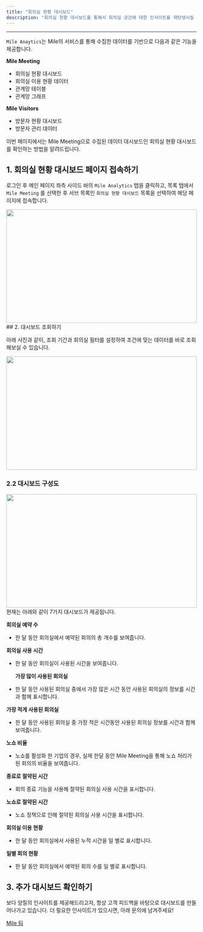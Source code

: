 ```yaml
---
title: "회의실 현황 대시보드"
description: "회의실 현황 대시보드를 통해서 회의실 공간에 대한 인사이트를 재탄생시킬 수 있습니다."
---
```


---

`Mile Anaytics`는 Mile의 서비스를 통해 수집한 데이터를 기반으로 다음과 같은 기능을 제공합니다.

**Mile Meeting**

-   회의실 현황 대시보드
-   회의실 이용 현황 데이터
-   관계망 테이블
-   관계망 그래프

**Mile Visitors**

-   방문자 현황 대시보드
-   방문자 관리 데이터

이번 페이지에서는 Mile Meeting으로 수집된 데이터 대시보드인 회의실 현황 대시보드를 확인하는 방법을 알려드립니다.

## 1. 회의실 현황 대시보드 페이지 접속하기

로그인 후 메인 페이지 좌측 사이드 바의 `Mile Analytics` 탭을 클릭하고, 목록 탭에서 `Mile Meeting` 를 선택한 후 서브 목록인 `회의실 현황 대시보드` 목록을 선택하여 해당 페이지에 접속합니다.

<Frame>
    <img src="/images/analytics/mile-meeting/meeting-dashboard/img1.png" width="100%" height="300" />
</Frame>

<br />
## 2. 대시보드 조회하기

아래 사진과 같이, 조회 기간과 회의실 필터를 설정하여 조건에 맞는 데이터를 바로 조회해보실 수 있습니다.

<Frame>
    <img src="/images/analytics/mile-meeting/meeting-dashboard/img2.png" width="100%" height="300" />
</Frame>

<br />

### 2.2 대시보드 구성도

<Frame>
    <img src="/images/analytics/mile-meeting/meeting-dashboard/img3.png" width="100%" height="300" />
</Frame>

<br />
현재는 아래와 같이 7가지 대시보드가 제공됩니다.

**회의실 예약 수**

-   한 달 동안 회의실에서 예약된 회의의 총 개수를 보여줍니다.

**회의실 사용 시간**

-   한 달 동안 회의실이 사용된 시간을 보여줍니다.

    **가장 많이 사용된 회의실**

-   한 달 동안 사용된 회의실 중에서 가장 많은 시간 동안 사용된 회의실의 정보를 시간과 함께 표시합니다.

**가장 적게 사용된 회의실**

-   한 달 동안 사용된 회의실 중 가장 적은 시간동안 사용된 회의실 정보를 시간과 함께 보여줍니다.

**노쇼 비율**

-   노쇼를 활성화 한 기업의 경우, 실제 한달 동안 Mile Meeting을 통해 노쇼 처리가 된 회의의 비율을 보여줍니다.

**종료로 절약된 시간**

-   회의 종료 기능을 사용해 절약된 회의실 사용 시간을 표시합니다.

**노쇼로 절약된 시간**

-   노쇼 정책으로 인해 절약된 회의실 사용 시간을 표시합니다.

**회의실 이용 현황**

-   한 달 동안 회의실에서 사용된 누적 시간을 일 별로 표시합니다.

**일별 회의 현황**

-   한 달 동안 회의실에서 예약된 회의 수를 일 별로 표시합니다.

## 3. 추가 대시보드 확인하기

보다 양질의 인사이트를 제공해드리고자, 항상 고객 피드백을 바탕으로 대시보드를 만들어나가고 있습니다. 더 필요한 인사이트가 있으시면, 아래 문의에 남겨주세요!

<a href="https://mile.channel.io/home">Mile 팀</a>

